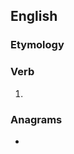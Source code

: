 ==English==

===Etymology===
{{suffix|en|rage|eth}}

===Verb===
{{head|en|verb form}}

# {{en-archaic third-person singular of|rage}}

===Anagrams===
* {{anagrams|en|a=aeghrt|Gareth|gather}}